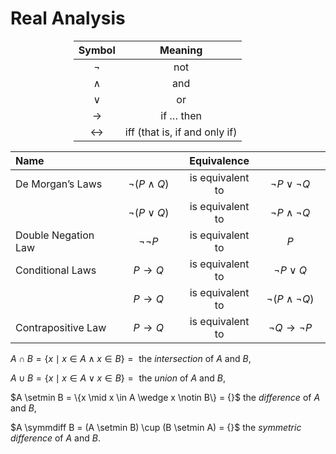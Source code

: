 # Real Analysis


::: {style="margin: 0% 20%"}
| Symbol | Meaning |
|:------:|:-------:|
| $\neg$ | not |
| $\wedge$ | and |
| $\vee$ | or |
| $\to$ | if ... then |
| $\leftrightarrow$ | iff (that is, if and only if) |
:::

::: {id="prop-laws"}
| Name | | Equivalence | |
|:---------|:-----:|:-----:|:-----:|
| De Morgan's Laws | $\neg (P \wedge Q)$ | is equivalent to | $\neg P \vee \neg Q$ |
|                  | $\neg (P \vee Q)$ | is equivalent to | $\neg P \wedge \neg Q$ |
| Double Negation Law | $\neg\neg P$ | is equivalent to | $P$ |
| Conditional Laws | $P \to Q$ | is equivalent to | $\neg P \vee Q$ |
|                  | $P \to Q$ | is equivalent to | $\neg(P \wedge \neg Q)$ |
| Contrapositive Law | $P \to Q$ | is equivalent to | $\neg Q \to \neg P$ |
:::

::: {.quote}
$A \cap B = \{x \mid x \in A \wedge x \in B\} = {}$ the *intersection* of $A$ and $B$,

$A \cup B = \{x \mid x \in A \vee x \in B\} = {}$ the *union* of $A$ and $B$,

$A \setmin B = \{x \mid x \in A \wedge x \notin B\} = {}$ the *difference* of $A$ and $B$,

$A \symmdiff B = (A \setmin B) \cup (B \setmin A) = {}$ the *symmetric difference* of $A$ and $B$.
:::